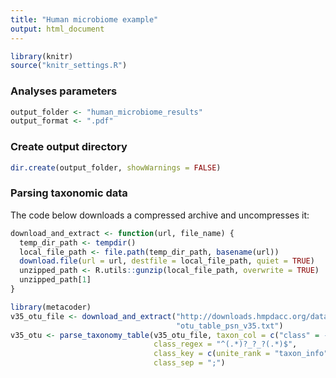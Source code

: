 ```yaml
---
title: "Human microbiome example"
output: html_document
---
```


```r
library(knitr)
source("knitr_settings.R")
```


### Analyses parameters

```r
output_folder <- "human_microbiome_results"
output_format <- ".pdf"
```

### Create output directory

```r
dir.create(output_folder, showWarnings = FALSE)
```


### Parsing taxonomic data

The code below downloads a compressed archive and uncompresses it:

```r
download_and_extract <- function(url, file_name) {
  temp_dir_path <- tempdir()
  local_file_path <- file.path(temp_dir_path, basename(url))
  download.file(url = url, destfile = local_file_path, quiet = TRUE)
  unzipped_path <- R.utils::gunzip(local_file_path, overwrite = TRUE)
  unzipped_path[1]
}
```

```r
library(metacoder)
v35_otu_file <- download_and_extract("http://downloads.hmpdacc.org/data/HMQCP/otu_table_psn_v35.txt.gz",
                                     "otu_table_psn_v35.txt")
v35_otu <- parse_taxonomy_table(v35_otu_file, taxon_col = c("class" = -1), max_lines = 20,
                                class_regex = "^(.*)?_?_?(.*)$",
                                class_key = c(unite_rank = "taxon_info", "name"),
                                class_sep = ";")
```
